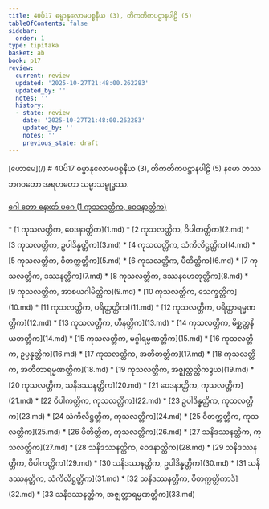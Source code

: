 ```yaml
---
title: 40ပ်17 ဓမ္မာနုလောမပစ္စနီယ (3), တိကတိကပဋ္ဌာနပါဠိ (5)
tableOfContents: false
sidebar:
  order: 1
type: tipitaka
basket: ab
book: p17
review:
  current: review
  updated: '2025-10-27T21:48:00.262283'
  updated_by: ''
  notes: ''
  history:
  - state: review
    date: '2025-10-27T21:48:00.262283'
    updated_by: ''
    notes: ''
    previous_state: draft
---
```



<ReviewStatus review={frontmatter.review} showDetails={true} />

<HypothesisAnnotation frontmatter={frontmatter} />

<Paragraph type="center" book="p17">
[ဟောမေ](/)
</Paragraph>

<Paragraph type="center" book="p17">
# 40ပ်17 ဓမ္မာနုလောမပစ္စနီယ (3), တိကတိကပဋ္ဌာနပါဠိ (5)
</Paragraph>

<Paragraph number="1" book="p17">
နမော တဿ ဘဂဝတော အရဟတော သမ္မာသမ္ဗုဒ္ဓဿ.

[ဂေါ တော နေxတ် ပဂေ (1 ကုသလတ္တိက, ဝေဒနာတ္တိက)](1.md)



</Paragraph>

<TableOfContents book="p17" section="40">
* [1 ကုသလတ္တိက, ဝေဒနာတ္တိက](1.md)
* [2 ကုသလတ္တိက, ဝိပါကတ္တိက](2.md)
* [3 ကုသလတ္တိက, ဥပါဒိန္နတ္တိက](3.md)
* [4 ကုသလတ္တိက, သံကိလိဋ္ဌတ္တိက](4.md)
* [5 ကုသလတ္တိက, ဝိတက္ကတ္တိက](5.md)
* [6 ကုသလတ္တိက, ပီတိတ္တိက](6.md)
* [7 ကုသလတ္တိက, ဒဿနတ္တိက](7.md)
* [8 ကုသလတ္တိက, ဒဿနဟေတုတ္တိက](8.md)
* [9 ကုသလတ္တိက, အာစယဂါမိတ္တိက](9.md)
* [10 ကုသလတ္တိက, သေက္ခတ္တိက](10.md)
* [11 ကုသလတ္တိက, ပရိတ္တတ္တိက](11.md)
* [12 ကုသလတ္တိက, ပရိတ္တာရမ္မဏတ္တိက](12.md)
* [13 ကုသလတ္တိက, ဟီနတ္တိက](13.md)
* [14 ကုသလတ္တိက, မိစ္ဆတ္တနိယတတ္တိက](14.md)
* [15 ကုသလတ္တိက, မဂ္ဂါရမ္မဏတ္တိက](15.md)
* [16 ကုသလတ္တိက, ဥပ္ပန္နတ္တိက](16.md)
* [17 ကုသလတ္တိက, အတီတတ္တိက](17.md)
* [18 ကုသလတ္တိက, အတီတာရမ္မဏတ္တိက](18.md)
* [19 ကုသလတ္တိက, အဇ္ဈတ္တတ္တိကဒွယ](19.md)
* [20 ကုသလတ္တိက, သနိဒဿနတ္တိက](20.md)
* [21 ဝေဒနာတ္တိက, ကုသလတ္တိက](21.md)
* [22 ဝိပါကတ္တိက, ကုသလတ္တိက](22.md)
* [23 ဥပါဒိန္နတ္တိက, ကုသလတ္တိက](23.md)
* [24 သံကိလိဋ္ဌတ္တိက, ကုသလတ္တိက](24.md)
* [25 ဝိတက္ကတ္တိက, ကုသလတ္တိက](25.md)
* [26 ပီတိတ္တိက, ကုသလတ္တိက](26.md)
* [27 သနိဒဿနတ္တိက, ကုသလတ္တိက](27.md)
* [28 သနိဒဿနတ္တိက, ဝေဒနာတ္တိက](28.md)
* [29 သနိဒဿနတ္တိက, ဝိပါကတ္တိက](29.md)
* [30 သနိဒဿနတ္တိက, ဥပါဒိန္နတ္တိက](30.md)
* [31 သနိဒဿနတ္တိက, သံကိလိဋ္ဌတ္တိက](31.md)
* [32 သနိဒဿနတ္တိက, ဝိတက္ကတ္တိကာဒိ](32.md)
* [33 သနိဒဿနတ္တိက, အဇ္ဈတ္တာရမ္မဏတ္တိက](33.md)
</TableOfContents>